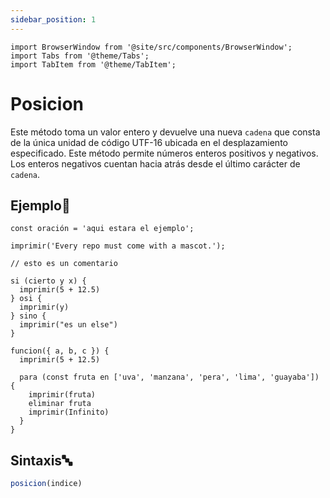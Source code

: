 ```yaml
---
sidebar_position: 1
---
```


```mdx-code-block
import BrowserWindow from '@site/src/components/BrowserWindow';
import Tabs from '@theme/Tabs';
import TabItem from '@theme/TabItem';
```

# Posicion

Este método toma un valor entero y devuelve una nueva `cadena` que consta de la única unidad de código UTF-16 ubicada en el desplazamiento especificado. Este método permite números enteros positivos y negativos. Los enteros negativos cuentan hacia atrás desde el último carácter de `cadena`.

## Ejemplo📝


```dummy title="posicion.dummy"
const oración = 'aqui estara el ejemplo';

imprimir('Every repo must come with a mascot.');

// esto es un comentario

si (cierto y x) {
  imprimir(5 + 12.5)
} osi {
  imprimir(y)
} sino {
  imprimir("es un else")
}

funcion({ a, b, c }) {
  imprimir(5 + 12.5)

  para (const fruta en ['uva', 'manzana', 'pera', 'lima', 'guayaba']) {
    imprimir(fruta)
    eliminar fruta
    imprimir(Infinito)
  }
}
```


## Sintaxis🔤

```js
posicion(indice)
```


